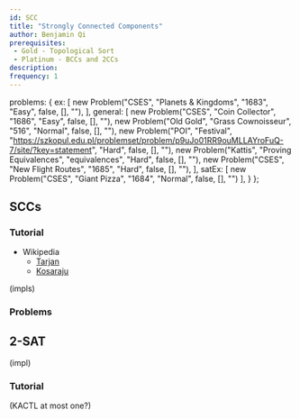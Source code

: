 ```yaml
---
id: SCC
title: "Strongly Connected Components"
author: Benjamin Qi
prerequisites: 
 - Gold - Topological Sort
 - Platinum - BCCs and 2CCs
description: 
frequency: 1
---
```



  problems: {
    ex: [
      new Problem("CSES", "Planets & Kingdoms", "1683", "Easy", false, [], ""),
    ],
    general: [
      new Problem("CSES", "Coin Collector", "1686", "Easy", false, [], ""),
      new Problem("Old Gold", "Grass Cownoisseur", "516", "Normal", false, [], ""),
      new Problem("POI", "Festival", "https://szkopul.edu.pl/problemset/problem/p9uJo01RR9ouMLLAYroFuQ-7/site/?key=statement", "Hard", false, [], ""),
      new Problem("Kattis", "Proving Equivalences", "equivalences", "Hard", false, [], ""),
      new Problem("CSES", "New Flight Routes", "1685", "Hard", false, [], ""),
    ],
    satEx: [
      new Problem("CSES", "Giant Pizza", "1684", "Normal", false, [], "")
    ],
  }
};

## SCCs

<problems-list problems={metadata.problems.ex} />

### Tutorial
 
  - Wikipedia
    - [Tarjan](https://en.wikipedia.org/wiki/Tarjan%27s_strongly_connected_components_algorithm)
    - [Kosaraju](https://en.wikipedia.org/wiki/Kosaraju%27s_algorithm)

<resources>
  <resource source="CPH" title="17 - Strong Connectivity"></resource>
  <resource source="CPC" title="7 - Graphs 1" url="07_graphs_1"></resource>
</resources>

(impls)

### Problems

<problems-list problems={metadata.problems.general} />

## 2-SAT

<problems-list problems={metadata.problems.satEx} />

(impl)

### Tutorial

<resources>
  <resource source="CF" title="2-SAT" url="blog/entry/16205"></resource>
</resources>

(KACTL at most one?)